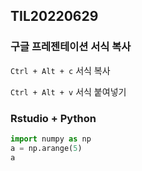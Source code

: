 ## TIL20220629

### 구글 프레젠테이션 서식 복사

`Ctrl + Alt + c` 서식 복사  
  
`Ctrl + Alt + v` 서식 붙여넣기  


### Rstudio + Python

```python
import numpy as np
a = np.arange(5)
a
```


